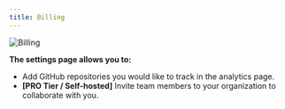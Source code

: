 ```yaml
---
title: Billing
---
```


![Billing](/images/screens/billing.png)

**The settings page allows you to:**
- Add GitHub repositories you would like to track in the analytics page.
- <strong>[PRO Tier / Self-hosted]</strong> Invite team members to your organization to collaborate with you.